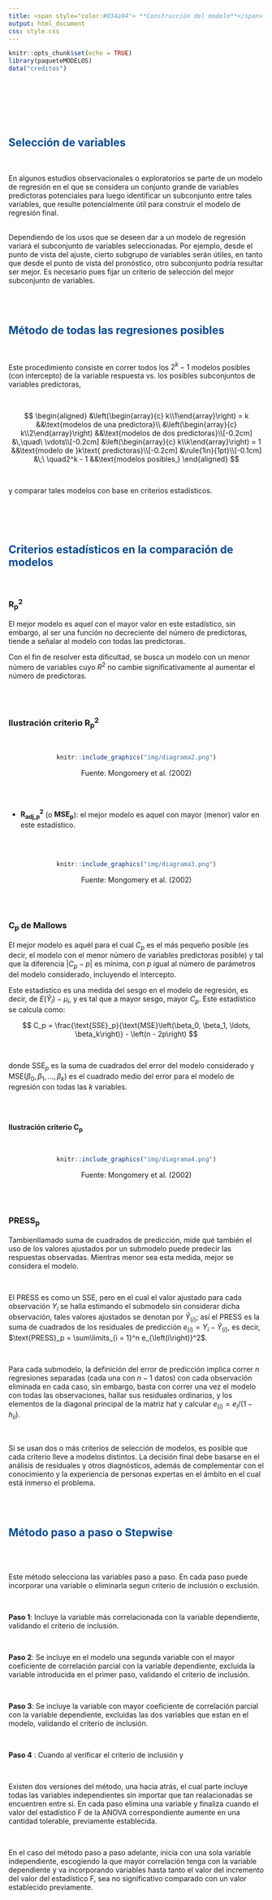 ```yaml
---
title: <span style="color:#034a94"> **Construcción del modelo**</span>
output: html_document
css: style.css
---
```


```r
knitr::opts_chunk$set(echo = TRUE)
library(paqueteMODELOS)
data("creditos")

```

</br></br>

</br></br>

## <span style="color:#034a94">**Selección de variables**</span>

</br>

En algunos estudios observacionales o exploratorios se parte de un modelo de regresión en el que se considera un conjunto grande de variables predictoras potenciales para luego identificar un subconjunto entre tales variables, que resulte potencialmente útil para construir el modelo de regresión final.

</br>
Dependiendo de los usos que se deseen dar a un modelo de regresión variará el subconjunto de variables seleccionadas. Por ejemplo, desde el punto de vista del ajuste, cierto subgrupo de variables serán útiles, en tanto que desde el punto de vista del pronóstico, otro subconjunto podría resultar ser mejor. Es necesario pues fijar un criterio de selección del mejor subconjunto de variables.

</br></br>

## <span style="color:#034a94">**Método de todas las regresiones posibles**</span>

</br>

Este procedimiento consiste en correr todos los $2^k - 1$ modelos posibles (con intercepto) de la variable respuesta vs. los posibles subconjuntos de variables predictoras,

</br>

$$
\begin{aligned}
	&\left(\begin{array}{c} k\\1\end{array}\right) = k &&\text{modelos de una predictora}\\
	&\left(\begin{array}{c} k\\2\end{array}\right) &&\text{modelos de dos predictoras}\\[-0.2cm]
	&\,\quad\ \vdots\\[-0.2cm]
	&\left(\begin{array}{c} k\\k\end{array}\right) = 1 &&\text{modelo de }k\text{ predictoras}\\[-0.2cm]
	&\rule{1in}{1pt}\\[-0.1cm]
	&\;\ \quad2^k - 1 &&\text{modelos posibles,}
\end{aligned}
$$

</br>

y comparar tales modelos con base en criterios estadísticos.

</br></br></br>

## <span style="color:#034a94">**Criterios estadísticos en la comparación de modelos**</span>


</br>

###  $\boldsymbol{R^2_p}$

El mejor modelo es aquel con el mayor valor en este estadístico, sin embargo, al ser una función no decreciente del número de predictoras, tiende a señalar al modelo con todas las predictoras.

Con el fin de resolver esta dificultad, se busca un modelo con un menor número de variables cuyo $R^2$ no cambie significativamente al aumentar el número de predictoras.

</br></br>

### **Ilustración criterio $\boldsymbol{R^2_p}$**

</br>
<center>
```r
knitr::include_graphics("img/diagrama2.png")
```

Fuente: Mongomery et al. (2002)
</center>

</br></br>

* $\boldsymbol{R_{\textbf{adj,p}}^2}$ (o $\textbf{MSE}_{\boldsymbol{p}}$): el mejor modelo es aquel con mayor (menor) valor en este estadístico.

</br></br>

<center>
```r
knitr::include_graphics("img/diagrama3.png")
```

Fuente: Mongomery et al. (2002)
</center>

</br></br>


### **$\boldsymbol{C_p}$ de Mallows**

El mejor modelo es aquél para el cual $C_p$ es el más pequeño posible (es decir, el modelo con el menor número de variables predictoras posible) y tal que la diferencia $\vert C_p - p\vert$ es mínima, con $p$ igual al número de parámetros del modelo considerado, incluyendo el intercepto.


Este estadístico es una medida del sesgo en el modelo de regresión, es decir, de $E\left(\widehat{Y}_i\right) - \mu_i$, y es tal que a mayor sesgo, mayor $C_{p}$. Este estadístico se calcula como:
</br>


$$
C_p = \frac{\text{SSE}_p}{\text{MSE}\left(\beta_0, \beta_1, \ldots, \beta_k\right)} - \left(n - 2p\right)
$$ 

</br>

donde $\text{SSE}_p$ es la suma de cuadrados del error del modelo considerado y $\text{MSE}\left(\beta_0, \beta_1, \ldots, \beta_k\right)$ es el cuadrado medio del error para el modelo de regresión con todas las $k$ variables.

</br></br>

**Ilustración criterio $\boldsymbol{C_p}$**

</br>

<center>

```r
knitr::include_graphics("img/diagrama4.png")
```

Fuente: Mongomery et al. (2002)
</center>

</br></br>

### **$\textbf{PRESS}_{\boldsymbol{p}}$**

Tambienllamado  suma de cuadrados de predicción, mide qué también el uso de los valores ajustados por un submodelo puede predecir las respuestas observadas. Mientras menor sea esta medida, mejor se considera el modelo. 

</br>

El PRESS es como un SSE, pero en el cual el valor ajustado para cada observación $Y_i$ se halla estimando el submodelo sin considerar dicha observación, tales valores ajustados se denotan por $\widehat{Y}_{\left(i\right)}$; así el PRESS es la suma de cuadrados de los residuales de predicción $e_{\left(i\right)} = Y_i - \widehat{Y}_{\left(i\right)}$, es decir, $\text{PRESS}_p = \sum\limits_{i = 1}^n e_{\left(i\right)}^2$.

</br>

Para cada submodelo, la definición del error de predicción implica correr $n$ regresiones separadas (cada una con $n - 1$ datos) con cada observación eliminada en cada caso, sin embargo, basta con correr una vez el modelo con todas las observaciones, hallar sus residuales ordinarios, y los elementos de la diagonal principal de la matriz hat y calcular $e_{\left(i\right)} = e_i /\left(1 - h_{ii}\right)$.

</br>

Si se usan dos o más criterios de selección de modelos, es posible que cada criterio lleve a modelos distintos. La decisión final debe basarse en el análisis de residuales y otros diagnósticos, además de complementar con el conocimiento y la experiencia de personas expertas en el ámbito en el cual está inmerso el problema.


</br></br>

## <span style="color:#034a94"> **Método paso a paso o Stepwise**</span>

</br></br>

Este método selecciona las variables paso a paso. En cada paso puede incorporar una variable o eliminarla segun criterio de inclusión o exclusión.

</br>

**Paso 1**: Incluye la variable más correlacionada con la variable dependiente, validando el criterio de inclusión. 

</br>

**Paso 2**:  Se incluye en el modelo una segunda variable con el mayor coeficiente de correlación parcial con la variable dependiente, excluida la variable introducida en el primer paso, validando el criterio de inclusión. 

</br>

**Paso 3**:  Se incluye la variable con mayor coeficiente de correlación parcial con la variable dependiente, excluidas las dos variables que estan en el modelo, validando el criterio de inclusión. 

</br>

**Paso 4** : Cuando al verificar el criterio de inclusión y 

</br>

Existen dos versiones del método, una hacia atrás, el cual parte incluye todas las variables independientes sin importar que tan realacionadas se encuentren entre si. En cada paso elimina una variable y finaliza cuando el valor del  estadístico F de la ANOVA correspondiente aumente en una cantidad tolerable, previamente establecida.

</br>

En el caso del método paso a paso adelante, inicia con una sola variable independiente, escogiendo la que mayor correlación tenga con la variable dependiente y va incorporando variables hasta tanto el valor del incremento del valor del estadístico F, sea no significativo comparado con un valor establecido previamente.

</br></br>
